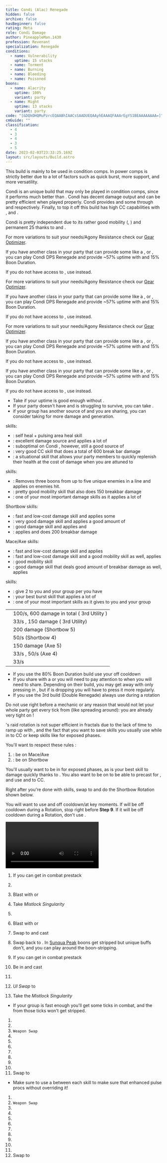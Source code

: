 ```yaml
---
title: Condi (Alac) Renegade
hidden: false
archive: false
hasBeginner: false
rating: Meta
role: Condi Damage
author: PineappleMan.1430
profession: Revenant
specialization: Renegade
conditions:
  - name: Vulnerability
    uptime: 15 stacks
  - name: Torment
  - name: Burning
  - name: Bleeding
  - name: Poisoned
boons:
  - name: Alacrity
    uptime: 100%
    variant: party
  - name: Might
    uptime: 13 stacks
    variant: party
code: "[&DQkOHQMuPzrcEQAABhIAACsSAADUEQAAyhEAAAQFAAArEgYS1BEAAAAAAAA=]"
cmGuide: ""
classification:
  - 4
  - 3
  - 4
  - 3
  - 5
date: 2023-02-03T23:33:25.169Z
layout: src/layouts/Build.astro
---
```


<Warning>

This build is mainly to be used in condition comps. In power comps <BuildLink build="Power Renegade" specialization="Renegade"/> is strictly better due to a lot of factors such as quick burst, more support, and more versatility.

</Warning>

Condi <Specialization name="Renegade"/> is an unique build that may only be played in condition comps, since it performs much better than <BuildLink build="Power Renegade" specialization="Renegade"/>. Condi <Specialization name="Renegade"/> has decent damage output and can be pretty efficient when played properly. Condi <Specialization name="Renegade"/> provides <Boon name="Alacrity"/> and some <Boon name="Might"/> through <Skill id="45537"/> and <Skill id="44076"/> respectively. Finally, to top it off this build has high CC capabilities with <Skill id="41220"/>, <Skill id="28409"/> and <Skill id="41820"/>.

Condi <Specialization name="Renegade"/> is pretty independent due to its rather good mobility (<Skill id="28029"/>, <Skill id="27917"/>) and permanent 25 <Boon name="Might"/> thanks to <Skill id="44076"/> and <Trait id="1781"/>.

<Divider text="Equipment"/>

<CharacterWithAr>
<Character title="150 Agony Resistance" gear='{"attributes":{"profession":"Revenant","specialization":"Renegade","data":{"Health":26012,"Armor":2496,"Power":2374,"Precision":1333,"Toughness":1225,"Vitality":2009,"Ferocity":0,"Condition Damage":2497,"Expertise":703,"Concentration":525,"Healing Power":0,"Agony Resistance":150,"Condition Duration":0.9186666666666667,"Boon Duration":0.35,"Critical Chance":0.7885714285714286,"Critical Damage":1.5,"Power Coefficient":1945.2625,"Power2 Coefficient":0,"Burning Coefficient":5.15,"Bleeding Coefficient":19.669999999999998,"Poison Coefficient":1.97,"Torment Coefficient":16.64,"Confusion Coefficient":0,"Flat DPS":0,"Bleeding Duration":0.25,"Siphon Base Coefficient":139.75,"Effective Power":6144.251142857144,"NonCrit Effective Power":4406.737500000001,"Power DPS":4602.303172422852,"Power2 DPS":0,"Siphon DPS":167.70000000000002,"Bleeding Damage":362.4328125,"Bleeding Stacks":39.339999999999996,"Bleeding DPS":14258.10684375,"Burning Damage":874.1840625000001,"Burning Stacks":9.881133333333334,"Burning DPS":8637.929279437501,"Confusion Damage":342.71943749999997,"Confusion Stacks":0,"Confusion DPS":0,"Poison Damage":309.35249999999996,"Poison Stacks":3.7797733333333334,"Poison DPS":1169.2823300999999,"Torment Damage":476.1838125,"Torment Stacks":31.926613333333336,"Torment DPS":15202.93645728,"Damage":44038.25808299035,"Effective Health":129205874.62686568,"Survivability":65686.76900196527,"Effective Healing":390,"Healing":390}},"armor":{"weight":"Heavy","helmAffix":"Viper","helmRuneId":24848,"helmRune":"Nightmare","helmRuneCount":6,"helmInfusionId":37130,"shouldersAffix":"Ritualist","shouldersRuneId":24848,"shouldersRune":"Nightmare","shouldersRuneCount":6,"shouldersInfusionId":37130,"coatAffix":"Ritualist","coatRuneId":24848,"coatRune":"Nightmare","coatRuneCount":6,"coatInfusionId":37130,"glovesAffix":"Ritualist","glovesRuneId":24848,"glovesRune":"Nightmare","glovesRuneCount":6,"glovesInfusionId":37130,"leggingsAffix":"Viper","leggingsRuneId":24848,"leggingsRune":"Nightmare","leggingsRuneCount":6,"leggingsInfusionId":37130,"bootsAffix":"Ritualist","bootsRuneId":24848,"bootsRune":"Nightmare","bootsRuneCount":6,"bootsInfusionId":37130},"weapon":{"weapon1MainId":30692,"weapon1MainType":"Mace","weapon1MainSigil1Id":24560,"weapon1MainAffix":"Viper","weapon1MainInfusion1Id":37130,"weapon1OffId":76158,"weapon1OffType":"Axe","weapon1OffSigilId":24609,"weapon1OffAffix":"Viper","weapon1OffInfusionId":37130,"weapon2MainId":30686,"weapon2MainType":"Short Bow","weapon2MainSigil1Id":48911,"weapon2MainAffix":"Viper","weapon2MainInfusion1Id":37130,"weapon2MainInfusion2Id":37130,"weapon2MainSigil2Id":24605},"backAndTrinket":{"backItemAffix":"Viper","backItemInfusion1Id":37130,"backItemInfusion2Id":37130,"amuletAffix":"Viper","ring1Affix":"Viper","ring1Infusion1Id":37130,"ring1Infusion2Id":37130,"ring1Infusion3Id":37130,"ring2Affix":"Viper","ring2Infusion1Id":37130,"ring2Infusion2Id":37130,"ring2Infusion3Id":37130,"accessory1Affix":"Ritualist","accessory1InfusionId":37130,"accessory2Affix":"Viper","accessory2InfusionId":37130},"consumables":{"foodId":91878,"utilityId":48917},"skills":{"healId":"","utility1Id":"","utility2Id":"","utility3Id":"","eliteId":""},"assumedBuffs":{"value":[{"id":"might","type":"Boon"},{"id":"fury","type":"Boon"},{"id":"protection","type":"Boon"},{"id":"vulnerability","type":"Condition"},{"id":"jade-bot","gw2id":96613,"type":"Item"},{"id":"omnipotion","gw2id":79722,"type":"Item"}]},"traits":{"selection":[[1793,1714,1795],[1761,1781,1791],[2079,2092,2182]],"lines":[14,3,63]}}'>


For more variations to suit your needs/Agony Resistance check our [Gear Optimizer](https://optimizer.discretize.eu/). 

If you have another class in your party that can provide some <Boon name="Alacrity"/> like a <Specialization name="Renegade"/>, <Specialization name="Specter"/> or <Specialization name="Mirage"/>, you can play Condi DPS Renegade and provide ~57% <Boon name="Alacrity"/> uptime with <Trait name="lastinglegacy"/> and 15% Boon Duration.

If you do not have access to <Item id="91878"/>, use <Item name="Meaty Asparagus Skewer"/> instead.

</Character>  
<Character title="162 Agony Resistance" gear='{"attributes":{"profession":"Revenant","specialization":"Renegade","data":{"Health":25902,"Armor":2514,"Power":2403,"Precision":1351,"Toughness":1243,"Vitality":1998,"Ferocity":0,"Condition Damage":2499,"Expertise":703,"Concentration":525,"Healing Power":0,"Agony Resistance":162,"Condition Duration":0.9186666666666667,"Boon Duration":0.35,"Critical Chance":0.7971428571428572,"Critical Damage":1.5,"Power Coefficient":1945.2625,"Power2 Coefficient":0,"Burning Coefficient":5.15,"Bleeding Coefficient":19.669999999999998,"Poison Coefficient":1.97,"Torment Coefficient":16.64,"Confusion Coefficient":0,"Flat DPS":0,"Bleeding Duration":0.25,"Siphon Base Coefficient":139.75,"Effective Power":6238.424008928573,"NonCrit Effective Power":4460.568750000001,"Power DPS":4672.842619818413,"Power2 DPS":0,"Siphon DPS":167.70000000000002,"Bleeding Damage":362.6859375,"Bleeding Stacks":39.339999999999996,"Bleeding DPS":14268.06478125,"Burning Damage":874.7071875,"Burning Stacks":9.881133333333334,"Burning DPS":8643.098347312502,"Confusion Damage":342.95231250000006,"Confusion Stacks":0,"Confusion DPS":0,"Poison Damage":309.555,"Poison Stacks":3.7797733333333334,"Poison DPS":1170.0477342000001,"Torment Damage":476.5179375,"Torment Stacks":31.926613333333336,"Torment DPS":15213.603936960002,"Damage":44135.35741954092,"Effective Health":129587319.4029851,"Survivability":65880.69110472043,"Effective Healing":390,"Healing":390}},"armor":{"weight":"Heavy","helmAffix":"Viper","helmRuneId":24848,"helmRune":"Nightmare","helmRuneCount":6,"helmInfusionId":37130,"shouldersAffix":"Ritualist","shouldersRuneId":24848,"shouldersRune":"Nightmare","shouldersRuneCount":6,"shouldersInfusionId":37130,"coatAffix":"Viper","coatRuneId":24848,"coatRune":"Nightmare","coatRuneCount":6,"coatInfusionId":37130,"glovesAffix":"Ritualist","glovesRuneId":24848,"glovesRune":"Nightmare","glovesRuneCount":6,"glovesInfusionId":37130,"leggingsAffix":"Viper","leggingsRuneId":24848,"leggingsRune":"Nightmare","leggingsRuneCount":6,"leggingsInfusionId":37130,"bootsAffix":"Ritualist","bootsRuneId":24848,"bootsRune":"Nightmare","bootsRuneCount":6,"bootsInfusionId":37130},"weapon":{"weapon1MainId":30692,"weapon1MainType":"Mace","weapon1MainSigil1Id":24560,"weapon1MainAffix":"Viper","weapon1MainInfusion1Id":37130,"weapon1OffId":76158,"weapon1OffType":"Axe","weapon1OffSigilId":24609,"weapon1OffAffix":"Viper","weapon1OffInfusionId":37130,"weapon2MainId":30686,"weapon2MainType":"Short Bow","weapon2MainSigil1Id":48911,"weapon2MainAffix":"Viper","weapon2MainInfusion1Id":37130,"weapon2MainInfusion2Id":37130,"weapon2MainSigil2Id":24605},"backAndTrinket":{"backItemAffix":"Viper","backItemInfusion1Id":37130,"backItemInfusion2Id":37130,"amuletAffix":"Viper","ring1Affix":"Viper","ring1Infusion1Id":37130,"ring1Infusion2Id":37130,"ring1Infusion3Id":37130,"ring2Affix":"Viper","ring2Infusion1Id":37130,"ring2Infusion2Id":37130,"ring2Infusion3Id":37130,"accessory1Affix":"Ritualist","accessory1InfusionId":37130,"accessory2Affix":"Ritualist","accessory2InfusionId":37130},"consumables":{"foodId":91878,"utilityId":48917},"skills":{"healId":"","utility1Id":"","utility2Id":"","utility3Id":"","eliteId":""},"assumedBuffs":{"value":[{"id":"might","type":"Boon"},{"id":"fury","type":"Boon"},{"id":"protection","type":"Boon"},{"id":"vulnerability","type":"Condition"},{"id":"jade-bot","gw2id":96613,"type":"Item"},{"id":"omnipotion","gw2id":79722,"type":"Item"}]},"traits":{"selection":[[1793,1714,1795],[1761,1781,1791],[2079,2092,2182]],"lines":[14,3,63]}}'>

For more variations to suit your needs/Agony Resistance check our [Gear Optimizer](https://optimizer.discretize.eu/).
 
If you have another class in your party that can provide some <Boon name="Alacrity"/> like a <Specialization name="Renegade"/>, <Specialization name="Specter"/> or <Specialization name="Mirage"/>, you can play Condi DPS Renegade and provide ~57% <Boon name="Alacrity"/> uptime with <Trait name="lastinglegacy"/> and 15% Boon Duration.

If you do not have access to <Item id="91878"/>, use <Item name="Meaty Asparagus Skewer"/> instead.


</Character>
<Character title="222 Agony Resistance" gear='{"attributes":{"profession":"Revenant","specialization":"Renegade","data":{"Health":25102,"Armor":2604,"Power":2573,"Precision":1441,"Toughness":1333,"Vitality":1918,"Ferocity":0,"Condition Damage":2506,"Expertise":703,"Concentration":525,"Healing Power":0,"Agony Resistance":222,"Condition Duration":0.9186666666666667,"Boon Duration":0.35,"Critical Chance":0.84,"Critical Damage":1.5,"Power Coefficient":1945.2625,"Power2 Coefficient":0,"Burning Coefficient":5.15,"Bleeding Coefficient":19.669999999999998,"Poison Coefficient":1.97,"Torment Coefficient":16.64,"Confusion Coefficient":0,"Flat DPS":0,"Bleeding Duration":0.25,"Siphon Base Coefficient":139.75,"Effective Power":6782.106375000001,"NonCrit Effective Power":4776.131250000001,"Power DPS":5080.083635848457,"Power2 DPS":0,"Siphon DPS":167.70000000000002,"Bleeding Damage":363.571875,"Bleeding Stacks":39.339999999999996,"Bleeding DPS":14302.917562499997,"Burning Damage":876.5381250000002,"Burning Stacks":9.881133333333334,"Burning DPS":8661.190084875003,"Confusion Damage":343.767375,"Confusion Stacks":0,"Confusion DPS":0,"Poison Damage":310.26374999999996,"Poison Stacks":3.7797733333333334,"Poison DPS":1172.72664855,"Torment Damage":477.687375,"Torment Stacks":31.926613333333336,"Torment DPS":15250.94011584,"Damage":44635.55804761346,"Effective Health":130080811.94029853,"Survivability":66131.5769904924,"Effective Healing":390,"Healing":390}},"armor":{"weight":"Heavy","helmAffix":"Ritualist","helmRuneId":24848,"helmRune":"Nightmare","helmRuneCount":6,"helmInfusionId":37130,"shouldersAffix":"Ritualist","shouldersRuneId":24848,"shouldersRune":"Nightmare","shouldersRuneCount":6,"shouldersInfusionId":37130,"coatAffix":"Viper","coatRuneId":24848,"coatRune":"Nightmare","coatRuneCount":6,"coatInfusionId":37130,"glovesAffix":"Ritualist","glovesRuneId":24848,"glovesRune":"Nightmare","glovesRuneCount":6,"glovesInfusionId":37130,"leggingsAffix":"Viper","leggingsRuneId":24848,"leggingsRune":"Nightmare","leggingsRuneCount":6,"leggingsInfusionId":37130,"bootsAffix":"Viper","bootsRuneId":24848,"bootsRune":"Nightmare","bootsRuneCount":6,"bootsInfusionId":37130},"weapon":{"weapon1MainId":30692,"weapon1MainType":"Mace","weapon1MainSigil1Id":24560,"weapon1MainAffix":"Viper","weapon1MainInfusion1Id":37130,"weapon1OffId":76158,"weapon1OffType":"Axe","weapon1OffSigilId":24609,"weapon1OffAffix":"Viper","weapon1OffInfusionId":37130,"weapon2MainId":30686,"weapon2MainType":"Short Bow","weapon2MainSigil1Id":48911,"weapon2MainAffix":"Viper","weapon2MainInfusion1Id":37130,"weapon2MainInfusion2Id":37130,"weapon2MainSigil2Id":24605},"backAndTrinket":{"backItemAffix":"Viper","backItemInfusion1Id":37130,"backItemInfusion2Id":37130,"amuletAffix":"Viper","ring1Affix":"Viper","ring1Infusion1Id":37130,"ring1Infusion2Id":37130,"ring1Infusion3Id":37130,"ring2Affix":"Viper","ring2Infusion1Id":37130,"ring2Infusion2Id":37130,"ring2Infusion3Id":37130,"accessory1Affix":"Viper","accessory1InfusionId":37130,"accessory2Affix":"Viper","accessory2InfusionId":37130},"consumables":{"foodId":91878,"utilityId":48917},"skills":{"healId":"","utility1Id":"","utility2Id":"","utility3Id":"","eliteId":""},"assumedBuffs":{"value":[{"id":"might","type":"Boon"},{"id":"fury","type":"Boon"},{"id":"protection","type":"Boon"},{"id":"vulnerability","type":"Condition"},{"id":"jade-bot","gw2id":96613,"type":"Item"},{"id":"omnipotion","gw2id":79722,"type":"Item"}]},"traits":{"selection":[[1793,1714,1795],[1761,1781,1791],[2079,2092,2182]],"lines":[14,3,63]}}'>

For more variations to suit your needs/Agony Resistance check our [Gear Optimizer](https://optimizer.discretize.eu/).
 
If you have another class in your party that can provide some <Boon name="Alacrity"/> like a <Specialization name="Renegade"/>, <Specialization name="Specter"/> or <Specialization name="Mirage"/>, you can play Condi DPS Renegade and provide ~57% <Boon name="Alacrity"/> uptime with <Trait name="lastinglegacy"/> and 15% Boon Duration.

If you do not have access to <Item id="91878"/>, use <Item name="Meaty Asparagus Skewer"/> instead.



</Character>
<Character title="DPS/Alac Share" gear='{"attributes":{"profession":"Revenant","specialization":"Renegade","data":{"Health":20522,"Armor":2496,"Power":2922,"Precision":1633,"Toughness":1225,"Vitality":1460,"Ferocity":0,"Condition Damage":2521,"Expertise":703,"Concentration":225,"Healing Power":0,"Agony Resistance":150,"Condition Duration":0.9186666666666667,"Boon Duration":0.15,"Critical Chance":0.9314285714285715,"Critical Damage":1.5,"Power Coefficient":2028.2625,"Power2 Coefficient":0,"Burning Coefficient":4.48,"Bleeding Coefficient":19.459999999999997,"Poison Coefficient":4.07,"Torment Coefficient":18.32,"Confusion Coefficient":0,"Flat DPS":0,"Bleeding Duration":0.25,"Siphon Base Coefficient":143.00000000000003,"Effective Power":8244.423000000003,"NonCrit Effective Power":5624.85,"Power DPS":6438.9118232720475,"Power2 DPS":0,"Siphon DPS":178.75000000000006,"Bleeding Damage":379.0062500000001,"Bleeding Stacks":38.919999999999995,"Bleeding DPS":14750.923250000002,"Burning Damage":913.0712500000001,"Burning Stacks":8.595626666666668,"Burning DPS":7848.419585066668,"Confusion Damage":358.3107500000001,"Confusion Stacks":0,"Confusion DPS":0,"Poison Damage":323.33000000000004,"Poison Stacks":7.808973333333334,"Poison DPS":2524.875347866667,"Torment Damage":497.9782500000001,"Torment Stacks":35.149973333333335,"Torment DPS":17503.922208080006,"Damage":49245.80221428539,"Effective Health":101936143.2835821,"Survivability":51823.153677469294,"Effective Healing":390,"Healing":390}},"armor":{"weight":"Heavy","helmAffix":"Viper","helmRuneId":24848,"helmRune":"Nightmare","helmRuneCount":6,"helmInfusionId":37130,"shouldersAffix":"Viper","shouldersRuneId":24848,"shouldersRune":"Nightmare","shouldersRuneCount":6,"shouldersInfusionId":37130,"coatAffix":"Viper","coatRuneId":24848,"coatRune":"Nightmare","coatRuneCount":6,"coatInfusionId":37130,"glovesAffix":"Viper","glovesRuneId":24848,"glovesRune":"Nightmare","glovesRuneCount":6,"glovesInfusionId":37130,"leggingsAffix":"Viper","leggingsRuneId":24848,"leggingsRune":"Nightmare","leggingsRuneCount":6,"leggingsInfusionId":37130,"bootsAffix":"Viper","bootsRuneId":24848,"bootsRune":"Nightmare","bootsRuneCount":6,"bootsInfusionId":37130},"weapon":{"weapon1MainId":30692,"weapon1MainType":"Mace","weapon1MainSigil1Id":24560,"weapon1MainAffix":"Viper","weapon1MainInfusion1Id":37130,"weapon1OffId":76158,"weapon1OffType":"Axe","weapon1OffSigilId":24609,"weapon1OffAffix":"Viper","weapon1OffInfusionId":37130,"weapon2MainId":30686,"weapon2MainType":"Short Bow","weapon2MainSigil1Id":48911,"weapon2MainAffix":"Viper","weapon2MainInfusion1Id":37130,"weapon2MainInfusion2Id":37130,"weapon2MainSigil2Id":24605},"backAndTrinket":{"backItemAffix":"Viper","backItemInfusion1Id":37130,"backItemInfusion2Id":37130,"amuletAffix":"Viper","ring1Affix":"Viper","ring1Infusion1Id":37130,"ring1Infusion2Id":37130,"ring1Infusion3Id":37130,"ring2Affix":"Viper","ring2Infusion1Id":37130,"ring2Infusion2Id":37130,"ring2Infusion3Id":37130,"accessory1Affix":"Viper","accessory1InfusionId":37130,"accessory2Affix":"Viper","accessory2InfusionId":37130},"consumables":{"foodId":91878,"utilityId":48917},"skills":{"healId":"","utility1Id":"","utility2Id":"","utility3Id":"","eliteId":""},"assumedBuffs":{"value":[{"id":"might","type":"Boon"},{"id":"fury","type":"Boon"},{"id":"protection","type":"Boon"},{"id":"vulnerability","type":"Condition"},{"id":"jade-bot","gw2id":96613,"type":"Item"},{"id":"omnipotion","gw2id":79722,"type":"Item"}]},"traits":{"selection":[[1793,1714,1795],[1761,1781,1791],[2079,2092,2100]],"lines":[14,3,63]}}'>

If you have another class in your party that can provide some <Boon name="Alacrity"/> like a <Specialization name="Renegade"/>, <Specialization name="Specter"/> or <Specialization name="Mirage"/>, you can play Condi DPS Renegade and provide ~57% <Boon name="Alacrity"/> uptime with <Trait name="lastinglegacy"/> and 15% Boon Duration.

If you do not have access to <Item id="91878"/>, use <Item name="Meaty Asparagus Skewer"/> instead.

</Character>

</CharacterWithAr>

<Divider text="Build"/>

<Grid>
<GridItem sm="7">
<Traits traits1Id="3" traits1="Invocation" traits1SelectedIds="1761,1781,1791" traits2Id="14" traits2="Corruption" traits2SelectedIds="1793,1714,1795" traits3Id="63" traits3="Renegade" traits3SelectedIds="2079,2092,2182"/>
</GridItem>

<GridItem sm="5">

<Card title="Situational Traits">

- Take <Trait id="1774"/> if your <Boon name="Might"/> uptime is good enough without <Trait id="1781"/>.
- If your party doesn't have <Boon name="Protection"/> and is struggling to survive, you can take <Trait name="All For One"/>.
- if your group has another source of <Boon name="Alacrity"/> and you are sharing, you can consider taking <Trait name="Lasting Legacy"/> for more damage and <Boon name="Might"/> generation.

</Card>
</GridItem>
</Grid>

<Divider text="Further Information"/>

<Grid>
<GridItem sm="7">
<Card title="Key Skills">

<Skill id="41858"/> skills:

- <Skill id="45686"/>: self heal + pulsing area heal skill
- <Skill id="42949"/>: excellent damage source and applies a lot of <Condition name="Bleeding"/>
- <Skill id="40485"/>: suboptimal on Condi <Specialization name="Renegade"/>, however, still a good source of <Condition name="Vulnerability"/>
- <Skill id="41220"/>: very good CC skill that does a total of 600 break bar damage
- <Skill id="45773"/>: a situational skill that allows your party members to quickly replenish their health at the cost of damage when you are attuned to <Skill id="41858"/>

<Skill id="28494"/> skills:

- <Skill id="27505"/>: Removes three boons from up to five unique enemies in a line and applies <Condition name="Chilled"/> on enemies hit.
- <Skill id="27917"/>: pretty good mobility skill that also does 150 breakbar damage
- <Skill id="28287"/>: one of your most important damage skills as it applies a lot of <Condition name="Torment"/>

Shortbow skills:

- <Skill id="40175"/>: fast and low-cost damage skill and applies some <Condition name="Bleeding"/>
- <Skill id="41829"/>: very good damage skill and applies a good amount of <Condition name="Torment"/>
- <Skill id="43993"/>: good damage skill and applies <Condition name="Burning"/> and <Condition name="Slow"/>
- <Skill id="41820"/> : applies <Condition name="Burning"/> and does 200 breakbar damage

Mace/Axe skills:

- <Skill id="28357"/>: fast and low-cost damage skill and applies <Condition name="Burning"/>
- <Skill id="27964"/>: fast and low-cost damage skill and a good mobility skill as well, applies <Condition name="Torment"/>
- <Skill id="28029"/>: good mobility skill
- <Skill id="28409"/>: good damage skill that deals good amount of breakbar damage as well, applies <Condition name="Torment"/>

<Specialization name="Renegade"/> skills:

- <Skill id="44076"/>: give 2 <Boon name="Might"/> to you and your group per <SpecialActionKey name="KallasFervor"/> you have
- <Skill id="41294"/>: your best burst skill that applies a lot of <Condition name="Burning"/>
- <Skill id="45537"/>: one of your most important skills as it gives <Boon name="Alacrity"/> to you and your group

</Card>
</GridItem>

<GridItem sm="5">
<Card title="Defiance Bar Damage">

|                                            |                                                                                |
| ------------------------------------------ | ------------------------------------------------------------------------------ |
| <Skill id="41220" size="big" disableText/> | 100/s, 600 damage in total (<Skill id="41858"/> 3rd Utility )                  |
| <Skill id="27917" size="big" disableText/> | 33/s <Condition name="Chilled"/>, 150 damage (<Skill id="28494"/> 3rd Utility) |
| <Skill id="41820" size="big" disableText/> | 200 damage (Shortbow 5)                                                        |
| <Skill id="43993" size="big" disableText/> | 50/s <Condition name="Slow"/> (Shortbow 4)                                     |
| <Skill id="28409" size="big" disableText/> | 150 damage (Axe 5)                                                             |
| <Skill id="28029" size="big" disableText/> | 33/s <Condition name="Chilled"/>, 50/s <Condition name="Slow"/> (Axe 4)        |
| <Skill id="27505" size="big" disableText/> | 33/s <Condition name="Chilled"/>                                               |

</Card>

<Card title="When to use Order From Above">

- If you use the 80% Boon Duration build use your <Skill id="45537"/> off cooldown
- If you share <Boon name="Alacrity" /> with a <Specialization name="Specter" /> or <Specialization name="Mirage" /> you will need to pay attention to when you will need to share. Depending on their build, you may get away with only pressing <Skill name="ordersfromabove" /> in <Skill name="legendaryrenegadestance" />, but if <Boon name="Alacrity" /> is dropping you will have to press it more regularly.
- If you use the 3rd build (Double Renegade) always use <Skill id="45537"/> during a <Skill id="41858"/> rotation

<Warning>

Do not use <Skill id="45537"/> right before a mechanic or any reason that would not let your whole party get every tick from <Skill id="45537"/> (like spreading around): you are already very tight on <Boon name="Alacrity"/>!

</Warning>
</Card>
</GridItem>
</Grid>

<Divider text="Rotation / Skill usage"/>

<Grid>
<GridItem sm="6">
<Card title="Information">

<Specialization name="Renegade" text="Condi Renegade"/>'s raid rotation is not super efficient in fractals due to the lack of time to ramp up with <Skill id="28494"/>, and the fact that you want to save skills you usually use while in <Skill id="41858"/> to CC or keep skills like <Skill name="Citadel Bombardment"/> for exposed phases.

You'll want to respect these rules :

1.  <Skill id="41858"/> : be on Mace/Axe
2.  <Skill id="28494"/> : be on Shortbow

You'll usually want to be in <Skill id="41858"/> for exposed phases, as <Skill name="Citadel Bombardment"/> is your best skill to damage quickly thanks to <Condition name="Burning"/>. You also want to be on <Skill id="41858"/> to be able to precast <Skill id="42949"/> for <Condition name="Bleeding"/>, and use <Skill id="41220"/> and <Skill name="Temporal Rift"/> to CC.

Right after you're done with <Skill id="41858"/> skills, swap to <Skill id="28494"/> and do the Shortbow Rotation shown below.

You will want to use <Skill id="45537"/> and <Skill name="Heroic Command"/> off cooldown/at key moments. If <Skill id="45537"/> will be off cooldown during a <Skill id="28494"/> Rotation, stop <Skill name="Embrace The Darkness"/> right before **Step 9**. If it will be off cooldown during a <Skill id="41858"/> Rotation, don't use <Skill id="40485"/>.

</Card>

<Card title="Raid Golem Rotation">

<Video youtube="" caption=""/>
</Card>
</GridItem>

<GridItem sm="6">
<Card title="Precasting">

1.  If you can get in combat prestack <Item id="24609"/>
2.  <Skill name="ordersfromabove" />
3.  Blast <Boon name="Might" /> with <Skill name="echoingeruption" /> or <Skill name="renewingwave" />
4.  Take _Mistlock Singularity_
5.  <Skill name="ordersfromabove" />
6.  Blast <Boon name="Might" /> with <Skill name="echoingeruption" /> or <Skill name="renewingwave" />
7.  Swap to <Skill name="legendaryassassinstance" /> and cast <Skill name="enchanteddaggers" />
8.  Swap back to <Skill name="legendaryrenegadestance" />.
    In [Sunqua Peak](/fractals/sunqua-peak) boons get stripped but unique buffs don't, and you can play around the boon-stripping.

9.  If you can get in combat prestack <Item id="24609"/>
10. Be in <Skill name="legendaryassassinstance" /> and cast <Skill id="26937"/>
11. <Skill id="45537"/>
12. _UI Swap_ to <Skill id="28494"/>
13. Take the _Mistlock Singularity_

- If your group is fast enough you'll get some <Skill id="45537"/> ticks in combat, and the <Boon name="Alacrity"/> from those ticks won't get stripped.

</Card>

<Card title="Mallyx Shortbow Rotation">

1.  <Skill name="Embrace The Darkness"/>
2.  <Skill name="Searing Fissure"/>
3.  `Weapon Swap`
4.  <Skill name="Bloodbane Path"/>
5.  <Skill name="Spiritcrush"/>
6.  <Skill name="Sevenshot"/>
7.  <Skill name="Bloodbane Path"/>
8.  <Skill name="Bloodbane Path"/>
9.  <Skill name="Sevenshot"/>
10. <Skill name="Spiritcrush"/>
11. Swap to <Skill id="41858"/>

- Make sure to use a <Skill id="40497"/> between each skill to make sure that enhanced <Skill id="28287"/> pulse procs without overriding it!

</Card>

<Card title="Kalla Mace Rotation">

1.  <Skill name="Bloodbane Path"/>
2.  `Weapon Swap`
3.  <Skill name="Searing Fissure"/>
4.  <Skill name="Echoing Eruption"/>
5.  <Skill name="Citadel Bombardment"/>
6.  <Skill name="Temporal Rift"/>
7.  <Skill name="Searing Fissure"/>
8.  <Skill name="Searing Fissure"/>
9.  <Skill name="Razorclaws Rage"/>
10. <Skill name="Icerazors Ire"/>
11. <Skill name="Echoing Eruption"/>
12. Swap to <Skill id="28494"/>

</Card>
</GridItem>
</Grid>
